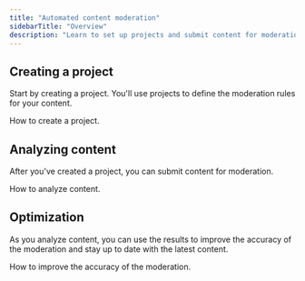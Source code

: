 ```yaml
---
title: "Automated content moderation"
sidebarTitle: "Overview"
description: "Learn to set up projects and submit content for moderation"
---
```


## Creating a project

Start by creating a project. You'll use projects to define the moderation rules for your content.

<CardGroup cols={2}>
  <Card
    title="Project setup"
    icon="page"
    href="/content-moderation/creating-projects"
  >
    How to create a project.
  </Card>
</CardGroup>

## Analyzing content

After you've created a project, you can submit content for moderation.

<CardGroup cols={2}>
<Card
  title="Analyzing content"
  icon="bullseye"
  href="/content-moderation/analyze-content"
>
  How to analyze content.
</Card>

</CardGroup>

## Optimization

As you analyze content, you can use the results to improve the accuracy of the moderation and stay up to date with the latest content.

<CardGroup cols={2}>
  <Card
    title="Optimization"
    icon="chart-line"
    href="/content-moderation/optimizing-accuracy"
  >
    How to improve the accuracy of the moderation.
  </Card>
</CardGroup>
